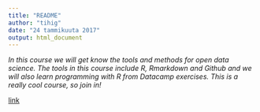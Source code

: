 ```yaml
---
title: "README"
author: "tihig"
date: "24 tammikuuta 2017"
output: html_document
---
```


*In this course we will get know the tools and methods for open data science. The tools in this course include R, Rmarkdown and Github and we will also learn programming with R from Datacamp exercises. This is a really cool course, so join in!*

[link](https://tihig.github.io/IODS-project/)